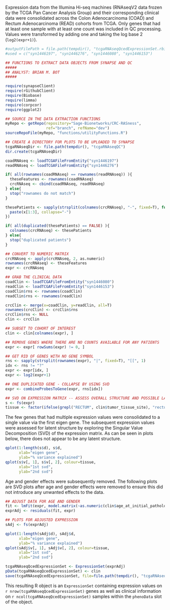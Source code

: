 Expression data from the Illumina Hi-seq machines (RNAseqV2 data frozen by the TCGA Pan Cancer Analysis Group) and their corresponding clinical data were consolidated across the Colon Adenocarcinoma (COAD) and Rectum Adenocarcinoma (READ) cohorts from TCGA. Only genes that had at least one sample with at least one count was included in QC processing. Values were transformed by adding one and taking the log base 2 (`log2(expr+1)`).

```r
#outputFilePath = file.path(tempdir(), "tcgaRNAseqQcedExpressionSet.rbin")
#used = c("syn1446197", "syn1446276", "syn1446080", "syn1446153")

## FUNCTIONS TO EXTRACT DATA OBJECTS FROM SYNAPSE AND QC
#####
## ANALYST: BRIAN M. BOT
#####

require(synapseClient)
require(rGithubClient)
require(Biobase)
require(limma)
require(corpcor)
require(ggplot2)

## SOURCE IN THE DATA EXTRACTION FUNCTIONS
myRepo <- getRepo(repository="Sage-Bionetworks/CRC-RASness",
                  ref="branch", refName="dev")
sourceRepoFile(myRepo, "functions/utilityFunctions.R")

## CREATE A DIRECTORY FOR PLOTS TO BE UPLOADED TO SYNAPSE
tcgaRNAseqDir <- file.path(tempdir(), "tcgaRNAseqQC")
dir.create(tcgaRNAseqDir)

coadRNAseq <- loadTCGAFileFromEntity("syn1446197")
readRNAseq <- loadTCGAFileFromEntity("syn1446276")

if( all(rownames(coadRNAseq) == rownames(readRNAseq)) ){
  theseFeatures <- rownames(coadRNAseq)
  crcRNAseq <- cbind(coadRNAseq, readRNAseq)
} else{
  stop("rownames do not match")
}

thesePatients <- sapply(strsplit(colnames(crcRNAseq), "-", fixed=T), function(x){
  paste(x[1:3], collapse="-")
})

if( all(duplicated(thesePatients) == FALSE) ){
  colnames(crcRNAseq) <- thesePatients
} else{
  stop("duplicated patients")
}

## CONVERT TO NUMERIC MATRIX
crcRNAseq <- apply(crcRNAseq, 2, as.numeric)
rownames(crcRNAseq) <- theseFeatures
expr <- crcRNAseq

## GRAB THE CLINICAL DATA
coadClin <- loadTCGAFileFromEntity("syn1446080")
readClin <- loadTCGAFileFromEntity("syn1446153")
coadClin$rns <- rownames(coadClin)
readClin$rns <- rownames(readClin)

crcClin <- merge(x=coadClin, y=readClin, all=T)
rownames(crcClin) <- crcClin$rns
crcClin$rns <- NULL
clin <- crcClin

## SUBSET TO COHORT OF INTEREST
clin <- clin[colnames(expr), ]

## REMOVE GENES WHERE THERE ARE NO COUNTS AVAILABLE FOR ANY PATIENTS
expr <- expr[ rowSums(expr) != 0, ]

## GET RID OF GENES WITH NO GENE SYMBOL
rns <- sapply(strsplit(rownames(expr), "|", fixed=T), "[[", 1)
idx <- rns != "?"
expr <- expr[idx, ]
expr <- log2(expr+1)

## ONE DUPLICATED GENE - COLLAPSE BY USING SVD
expr <- combineProbesToGene(expr, rns[idx])

## SVD ON EXPRESSION MATRIX -- ASSESS OVERALL STRUCTURE AND POSSIBLE LATENT STRUCTURE
s <- fs(expr)
tissue <- factor(ifelse(grepl("RECTUM", clin$tumor_tissue_site), "rectum", "colon"))
```

The few genes that had multiple expression values were consolidated to a single value via the first eigen gene. The subsequent expression values were assessed for latent structure by exploring the Singular Value Decomposition (SVD) of the expression matrix. As can be seen in plots below, there does not appear to be any latent structure.

```r
qplot(1:length(s$d), s$d,
      xlab="eigen gene",
      ylab="% variance explained")
qplot(s$v[, 1], s$v[, 2], colour=tissue,
      xlab="1st svd",
      ylab="2nd svd")
```

Age and gender effects were subsequently removed. The following plots are SVD plots after age and gender effects were removed to ensure this did not introduce any unwanted effects to the data.

```r
## ADJUST DATA FOR AGE AND GENDER
fit <- lmFit(expr, model.matrix(~as.numeric(clin$age_at_initial_pathologic_diagnosis) + factor(clin$gender)))
exprAdj <- residuals(fit, expr)

## PLOTS FOR ADJUSTED EXPRESSION
sAdj <- fs(exprAdj)
```


```r
qplot(1:length(sAdj$d), sAdj$d,
      xlab="eigen gene",
      ylab="% variance explained")
qplot(sAdj$v[, 1], sAdj$v[, 2], colour=tissue,
      xlab="1st svd",
      ylab="2nd svd")
```


```r
tcgaRNAseqQcedExpressionSet <- ExpressionSet(exprAdj)
pData(tcgaRNAseqQcedExpressionSet) <- clin
save(tcgaRNAseqQcedExpressionSet, file=file.path(tempdir(), "tcgaRNAseqQcedExpressionSet.rbin"))
```

This resulting R object is an `ExpressionSet` containing expression values on `r nrow(tcgaRNAseqQcedExpressionSet)` genes as well as clinical information on `r ncol(tcgaRNAseqQcedExpressionSet)` samples within the `phenoData` slot of the object.
